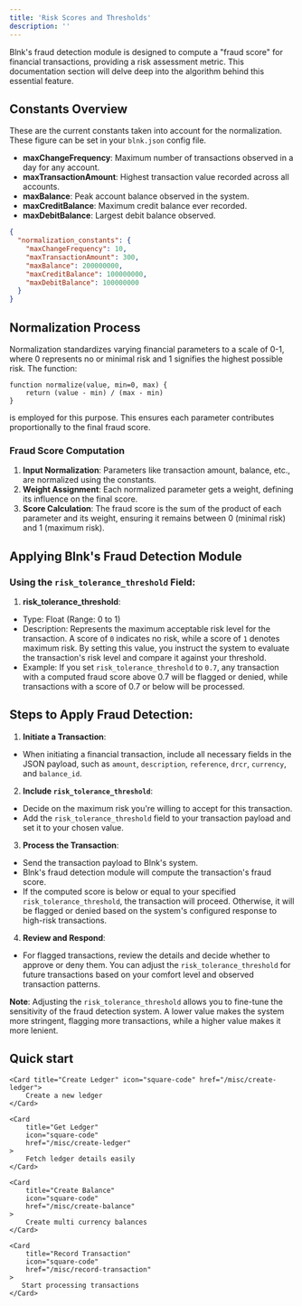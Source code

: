 ```yaml
---
title: 'Risk Scores and Thresholds'
description: ''
---
```


Blnk's fraud detection module is designed to compute a "fraud score" for financial transactions, providing a risk assessment metric. This documentation section will delve deep into the algorithm behind this essential feature.

## **Constants Overview**
These are the current constants taken into account for the normalization. These figure can be set in your `blnk.json` config file.
- **maxChangeFrequency**: Maximum number of transactions observed in a day for any account.
- **maxTransactionAmount**: Highest transaction value recorded across all accounts.
- **maxBalance**: Peak account balance observed in the system.
- **maxCreditBalance**: Maximum credit balance ever recorded.
- **maxDebitBalance**: Largest debit balance observed.

```json blnk.config
{
  "normalization_constants": {
    "maxChangeFrequency": 10,
    "maxTransactionAmount": 300,
    "maxBalance": 200000000,
    "maxCreditBalance": 100000000,
    "maxDebitBalance": 100000000
  }
}
```

## **Normalization Process**
Normalization standardizes varying financial parameters to a scale of 0-1, where 0 represents no or minimal risk and 1 signifies the highest possible risk. The function:

```pseudo
function normalize(value, min=0, max) {
    return (value - min) / (max - min)
}
```
is employed for this purpose. This ensures each parameter contributes proportionally to the final fraud score.

### **Fraud Score Computation**

1. **Input Normalization**: Parameters like transaction amount, balance, etc., are normalized using the constants.
2. **Weight Assignment**: Each normalized parameter gets a weight, defining its influence on the final score.
3. **Score Calculation**: The fraud score is the sum of the product of each parameter and its weight, ensuring it remains between 0 (minimal risk) and 1 (maximum risk).

## **Applying Blnk's Fraud Detection Module**

### **Using the `risk_tolerance_threshold` Field**:

1. **risk_tolerance_threshold**:
 - Type: Float (Range: 0 to 1)
 - Description: Represents the maximum acceptable risk level for the transaction. A score of `0` indicates no risk, while a score of `1` denotes maximum risk. By setting this value, you instruct the system to evaluate the transaction's risk level and compare it against your threshold.
 - Example: If you set `risk_tolerance_threshold` to `0.7`, any transaction with a computed fraud score above 0.7 will be flagged or denied, while transactions with a score of 0.7 or below will be processed.

## **Steps to Apply Fraud Detection**:

1. **Initiate a Transaction**:
 - When initiating a financial transaction, include all necessary fields in the JSON payload, such as `amount`, `description`, `reference`, `drcr`, `currency`, and `balance_id`.

2. **Include `risk_tolerance_threshold`**:
 - Decide on the maximum risk you're willing to accept for this transaction.
 - Add the `risk_tolerance_threshold` field to your transaction payload and set it to your chosen value.

3. **Process the Transaction**:
 - Send the transaction payload to Blnk's system.
 - Blnk's fraud detection module will compute the transaction's fraud score.
 - If the computed score is below or equal to your specified `risk_tolerance_threshold`, the transaction will proceed. Otherwise, it will be flagged or denied based on the system's configured response to high-risk transactions.

4. **Review and Respond**:
 - For flagged transactions, review the details and decide whether to approve or deny them. You can adjust the `risk_tolerance_threshold` for future transactions based on your comfort level and observed transaction patterns.

**Note**: Adjusting the `risk_tolerance_threshold` allows you to fine-tune the sensitivity of the fraud detection system. A lower value makes the system more stringent, flagging more transactions, while a higher value makes it more lenient.



## Quick start
<CardGroup>

    <Card title="Create Ledger" icon="square-code" href="/misc/create-ledger">
        Create a new ledger
    </Card>

    <Card
        title="Get Ledger"
        icon="square-code"
        href="/misc/create-ledger"
    >
        Fetch ledger details easily
    </Card>

    <Card
        title="Create Balance"
        icon="square-code"
        href="/misc/create-balance"
    >
        Create multi currency balances
    </Card>

    <Card
        title="Record Transaction"
        icon="square-code"
        href="/misc/record-transaction"
    >
       Start processing transactions
    </Card>

</CardGroup>
